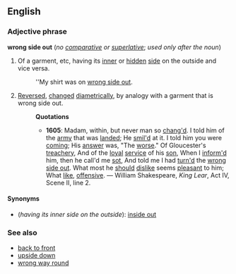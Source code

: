 ==English==
===Adjective phrase===
'''wrong side out''' (''no [[comparative]] or [[superlative]]''; ''used only after the noun'')

#Of a garment, etc, having its [[inner]] or [[hidden]] [[side]] on the outside and vice versa. 
#:''My shirt was on [[wrong side out]].
#[[Reversed]], [[changed]] [[diametrically]], by analogy with a garment that is wrong side out.
#:'''Quotations'''
#:*'''1605''': Madam, within, but never man so [[change|chang'd]]. I told him of the [[army]] that was [[land]]ed; He [[smile|smil'd]] at it. I told him you were [[coming]]; His [[answer]] was, "The [[worse]]."  Of Gloucester's [[treachery]], And of the [[loyal]] [[service]] of his [[son]], When I [[inform|inform'd]] him, then he call'd me [[sot]], And told me I had [[turn|turn'd]] the [[wrong side out]]. What most he [[should]] [[dislike]] seems [[pleasant]] to him; What [[like]], [[offensive]]. &mdash; William Shakespeare, ''King Lear'', Act IV, Scene II, line 2.

====Synonyms====
*(''having its inner side on the outside''): [[inside out]]

===See also===
*[[back to front]]
*[[upside down]]
*[[wrong way round]]